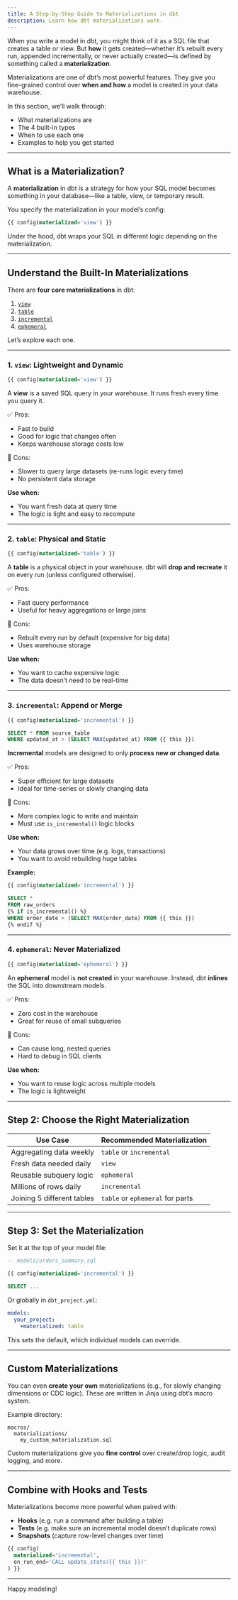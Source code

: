 ```yaml
---
title: A Step-by-Step Guide to Materializations in dbt
description: Learn how dbt materializations work.
---
```



When you write a model in dbt, you might think of it as a SQL file that creates a table or view. But **how** it gets created—whether it’s rebuilt every run, appended incrementally, or never actually created—is defined by something called a **materialization**.

Materializations are one of dbt’s most powerful features. They give you fine-grained control over **when and how** a model is created in your data warehouse.

In this section, we’ll walk through:

- What materializations are
- The 4 built-in types
- When to use each one
- Examples to help you get started

---

## What is a Materialization?

A **materialization** in dbt is a strategy for how your SQL model becomes something in your database—like a table, view, or temporary result.

You specify the materialization in your model’s config:

```sql
{{ config(materialized='view') }}
````

Under the hood, dbt wraps your SQL in different logic depending on the materialization.

---

##  Understand the Built-In Materializations

There are **four core materializations** in dbt:

1. [`view`](#1-view)
2. [`table`](#2-table)
3. [`incremental`](#3-incremental)
4. [`ephemeral`](#4-ephemeral)

Let’s explore each one.

---

### 1. `view`: Lightweight and Dynamic

```sql
{{ config(materialized='view') }}
```

A **view** is a saved SQL query in your warehouse. It runs fresh every time you query it.

✅ Pros:

* Fast to build
* Good for logic that changes often
* Keeps warehouse storage costs low

🚫 Cons:

* Slower to query large datasets (re-runs logic every time)
* No persistent data storage

**Use when:**

* You want fresh data at query time
* The logic is light and easy to recompute

---

### 2. `table`: Physical and Static

```sql
{{ config(materialized='table') }}
```

A **table** is a physical object in your warehouse. dbt will **drop and recreate** it on every run (unless configured otherwise).

✅ Pros:

* Fast query performance
* Useful for heavy aggregations or large joins

🚫 Cons:

* Rebuilt every run by default (expensive for big data)
* Uses warehouse storage

**Use when:**

* You want to cache expensive logic
* The data doesn’t need to be real-time

---

### 3. `incremental`: Append or Merge

```sql
{{ config(materialized='incremental') }}

SELECT * FROM source_table
WHERE updated_at > (SELECT MAX(updated_at) FROM {{ this }})
```

**Incremental** models are designed to only **process new or changed data**.

✅ Pros:

* Super efficient for large datasets
* Ideal for time-series or slowly changing data

🚫 Cons:

* More complex logic to write and maintain
* Must use `is_incremental()` logic blocks

**Use when:**

* Your data grows over time (e.g. logs, transactions)
* You want to avoid rebuilding huge tables

**Example:**

```sql
{{ config(materialized='incremental') }}

SELECT *
FROM raw_orders
{% if is_incremental() %}
WHERE order_date > (SELECT MAX(order_date) FROM {{ this }})
{% endif %}
```

---

### 4. `ephemeral`: Never Materialized

```sql
{{ config(materialized='ephemeral') }}
```

An **ephemeral** model is **not created** in your warehouse. Instead, dbt **inlines** the SQL into downstream models.

✅ Pros:

* Zero cost in the warehouse
* Great for reuse of small subqueries

🚫 Cons:

* Can cause long, nested queries
* Hard to debug in SQL clients

**Use when:**

* You want to reuse logic across multiple models
* The logic is lightweight

---

## Step 2: Choose the Right Materialization

| Use Case                   | Recommended Materialization      |
| -------------------------- | -------------------------------- |
| Aggregating data weekly    | `table` or `incremental`         |
| Fresh data needed daily    | `view`                           |
| Reusable subquery logic    | `ephemeral`                      |
| Millions of rows daily     | `incremental`                    |
| Joining 5 different tables | `table` or `ephemeral` for parts |

---

## Step 3: Set the Materialization

Set it at the top of your model file:

```sql
-- models/orders_summary.sql

{{ config(materialized='incremental') }}

SELECT ...
```

Or globally in `dbt_project.yml`:

```yaml
models:
  your_project:
    +materialized: table
```

This sets the default, which individual models can override.

---

## Custom Materializations

You can even **create your own** materializations (e.g., for slowly changing dimensions or CDC logic). These are written in Jinja using dbt’s macro system.

Example directory:

```
macros/
  materializations/
    my_custom_materialization.sql
```

Custom materializations give you **fine control** over create/drop logic, audit logging, and more.

---

## Combine with Hooks and Tests

Materializations become more powerful when paired with:

* **Hooks** (e.g. run a command after building a table)
* **Tests** (e.g. make sure an incremental model doesn’t duplicate rows)
* **Snapshots** (capture row-level changes over time)

```sql
{{ config(
  materialized='incremental',
  on_run_end='CALL update_stats({{ this }})'
) }}
```

---




Happy modeling! 


